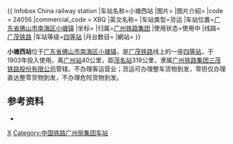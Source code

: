 {{ Infobox China railway station
|车站名称=小塘西站
|图片=
|图片介紹=
|code = 24056
|commercial_code = XBQ
|英文名称={{lang|en|Xiaotang West Railway Station}}
|车站类型=货运
|车站位置=[[广东省|广东省]][[佛山市|佛山市]][[南海区|南海区]][[小塘镇|小塘镇]]
|坐标=
|归属=[[广州铁路集团|广州铁路集团]]
|使用状态=使用中
|线路=[[广茂铁路|广茂铁路]]
|车站等级=[[四等站_(中国大陆)|四等站]]
|月台数目=
|網站=
}}

'''小塘西站'''位于[[广东省|广东省]][[佛山市|佛山市]][[南海区|南海区]][[小塘镇|小塘镇]]，是[[广茂铁路|广茂铁路]]线上的一座[[四等站|四等站]]，于1903年投入使用。离[[广州站|广州站]]40公里，距[[茂名站|茂名站]]319公里，隶属[[广州铁路集团|广州铁路集团]][[三茂铁路股份有限公司|三茂铁路股份有限公司]]管辖。不办理客运营业；货运可办理整车货物到发，零担仅办理直达整零货物到发，不办理危险货物到发。

==参考资料==
*{{Citation 
|author =孙本祥
|year=2003年
|title=《中国铁路站名词典》
|publisher=中国铁道出版社
|isbn=7-113-03941-3
|page=467页
}}

{{广茂铁路}}
{{China-rail-stub}}

[[Category:南海区铁路车站|X]]
[[Category:中国铁路广州局集团车站|Category:中国铁路广州局集团车站]]